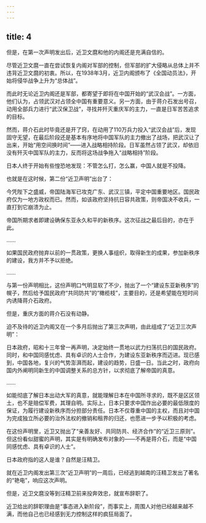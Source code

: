 ```yaml
---
---
---
```

title: 4
---



但是，在第一次声明发出后，近卫文麿和他的内阁还是充满自信的。

尽管近卫文麿一直在尝试恢复内阁对军部的控制，但军部的扩大侵略从总体上并不违背近卫文麿的初衷。所以，在1938年3月，近卫内阁颁布了《全国动员法》，开始将侵华战争上升为“总体战”。

而此时无论近卫内阁还是军部，都寄望于即将在中国开始的“武汉会战”。一方面，他们认为，占领武汉对占领全中国有重要意义。另一方面，由于蒋介石发出号召，动用全部兵力进行“武汉保卫战”，寻找并歼灭重庆军的主力，一直是日军苦苦追求的目标。

然而，蒋介石此时毕竟还是开了窍，在动用了110万兵力投入“武汉会战”后，发现固守无望，在最后阶段还是基本有序地将中国军队的主力撤出了战场，把武汉让了出来，开始“用空间换时间”——进入战略相持阶段。日军虽然占领了武汉，却依旧没有歼灭中国军队的主力，反而将这场战争拖入“战略相持”阶段。

日本人终于开始有些惶恐地发现：不管怎么打，怎么赢，中国人就是不投降。

也就是在这时候，第二份“近卫声明”出台了：

今凭陛下之盛威，帝国陆海军已攻克广东、武汉三镇，平定中国重要地区。国民政府仅为一地方政权而已。然而，如该政府坚持抗日容共政策，则帝国决不收兵，一直打到它崩溃为止。

帝国所期求者即建设确保东亚永久和平的新秩序。这次征战之最后目的，亦在于此。

……

如果国民政府抛弃以前的一贯政策，更换人事组织，取得新生的成果，参加新秩序的建设，我方并不予以拒绝。

……

与第一份声明相比，这份声明口气明显软了不少，抛出了一个“建设东亚新秩序”的幌子，然后给予国民政府“共同防共”的“橄榄枝”，主要目的，还是希望能在短时间内诱降蒋介石政府。

但是，重庆方面的蒋介石没有动静。

迫不及待的近卫内阁又在一个多月后抛出了第三次声明，由此组成了“近卫三次声明”：

日本政府，昭和十三年曾一再声明，决定始终一贯地以武力扫荡抗日的国民政府。同时，和中国同感忧虑、具有卓识的人士合作，为建设东亚新秩序而迈进。现已感到，中国各地，复兴的气势澎湃而起，建设的趋势，日盛一日。当此之时，政府向国内外阐明同新生的中国调整关系的总方针，以求彻底了解帝国的真意。

……

如能彻底了解日本出动大军的真意，就能理解日本在中国所寻求的，既不是区区领土，也不是赔偿军费，其理自明。实际上，日本只要求中国作出必要的最低限度的保证，为履行建设新秩序而分担部分责任。日本不仅尊重中国的主权，而且对中国为完成独立所必要的治外法权的撤销和租界的归还，也愿进一步予以积极的考虑。

在这份声明里，近卫又抛出了“亲善友好、共同防共、经济合作”的“近卫三原则”。但这份看似甜蜜的声明，其实是有明确发布对象的——不再是蒋介石，而是“中国同感忧虑、具有卓识的人士”。

日本政府指的这人是谁？自然是汪精卫。

就在近卫内阁发出第三次“近卫声明”的一周后，已经逃到越南的汪精卫发出了著名的“艳电”，响应这次声明。

但是，近卫文麿没等到汪精卫前来投奔效忠，就宣布辞职了。

近卫给出的辞职理由是“事态进入新阶段”，而事实上，周围人对他已经越来越不满，而他自己也已经感到无力控制这样的疯狂局面了。